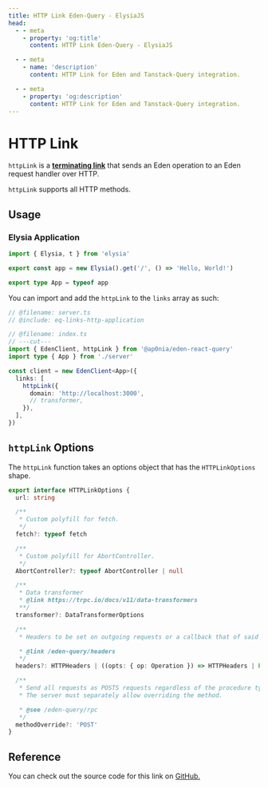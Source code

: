 ```yaml
---
title: HTTP Link Eden-Query - ElysiaJS
head:
  - - meta
    - property: 'og:title'
      content: HTTP Link Eden-Query - ElysiaJS

  - - meta
    - name: 'description'
      content: HTTP Link for Eden and Tanstack-Query integration.

  - - meta
    - property: 'og:description'
      content: HTTP Link for Eden and Tanstack-Query integration.
---
```


# HTTP Link

`httpLink` is a [**terminating link**](./index#the-terminating-link) that sends an
Eden operation to an Eden request handler over HTTP.

`httpLink` supports all HTTP methods.

## Usage

### Elysia Application

```typescript twoslash include eq-links-http-application
import { Elysia, t } from 'elysia'

export const app = new Elysia().get('/', () => 'Hello, World!')

export type App = typeof app
```

You can import and add the `httpLink` to the `links` array as such:

```typescript twoslash title=index.ts
// @filename: server.ts
// @include: eq-links-http-application

// @filename: index.ts
// ---cut---
import { EdenClient, httpLink } from '@ap0nia/eden-react-query'
import type { App } from './server'

const client = new EdenClient<App>({
  links: [
    httpLink({
      domain: 'http://localhost:3000',
      // transformer,
    }),
  ],
})
```

## `httpLink` Options

The `httpLink` function takes an options object that has the `HTTPLinkOptions` shape.

```typescript
export interface HTTPLinkOptions {
  url: string

  /**
   * Custom polyfill for fetch.
   */
  fetch?: typeof fetch

  /**
   * Custom polyfill for AbortController.
   */
  AbortController?: typeof AbortController | null

  /**
   * Data transformer
   * @link https://trpc.io/docs/v11/data-transformers
   **/
  transformer?: DataTransformerOptions

  /**
   * Headers to be set on outgoing requests or a callback that of said headers

   * @link /eden-query/headers
   */
  headers?: HTTPHeaders | ((opts: { op: Operation }) => HTTPHeaders | Promise<HTTPHeaders>)

  /**
   * Send all requests as POSTS requests regardless of the procedure type
   * The server must separately allow overriding the method.

   * @see /eden-query/rpc
   */
  methodOverride?: 'POST'
}
```

## Reference

You can check out the source code for this link on
[GitHub.](https://github.com/ap0nia/eden-query/blob/main/packages/eden/src/links/http-link.ts)
